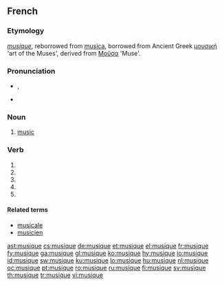 ==French==

===Etymology===
{{etyl|fro|fr}} ''[[musique]]'', reborrowed from {{etyl|la|fr}} [[musica]], borrowed from Ancient Greek [[μουσική]] 'art of the Muses', derived from [[Μοῦσα]] 'Muse'.

===Pronunciation===
* {{IPA|/myzik/|lang=fr}}, {{SAMPA|/myzik/|lang=fr}}
*: {{audio|Fr-musique.ogg|Audio (France)}}
* {{homophones|musiques|musiquent}}

===Noun===
{{fr-noun|f}}

# [[music]]

===Verb===
{{fr-verb-form}}

# {{form of|[[first-person|First-person]] [[singular]] [[present indicative]]|[[musiquer]]|lang=fr}}
# {{form of|[[third-person|Third-person]] singular present indicative|[[musiquer]]|lang=fr}}
# {{form of|First-person singular [[present subjunctive]]|[[musiquer]]|lang=fr}}
# {{form of|Third-person singular present subjunctive|[[musiquer]]|lang=fr}}
# {{form of|[[second-person|Second-person]] singular [[imperative]]|[[musiquer]]|lang=fr}}

====Related terms====
* [[musicale]]
* [[musicien]]

[[ast:musique]]
[[cs:musique]]
[[de:musique]]
[[et:musique]]
[[el:musique]]
[[fr:musique]]
[[fy:musique]]
[[ga:musique]]
[[gl:musique]]
[[ko:musique]]
[[hy:musique]]
[[io:musique]]
[[id:musique]]
[[sw:musique]]
[[ku:musique]]
[[lo:musique]]
[[hu:musique]]
[[nl:musique]]
[[oc:musique]]
[[pt:musique]]
[[ro:musique]]
[[ru:musique]]
[[fi:musique]]
[[sv:musique]]
[[th:musique]]
[[tr:musique]]
[[vi:musique]]